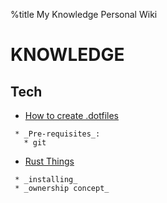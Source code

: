 %title My Knowledge Personal Wiki

= KNOWLEDGE =
== Tech ==
* [[KNOWLEDGE/Tech/dotfiles|How to create .dotfiles]]
  * _Pre-requisites_:
    * git

* [[KNOWLEDGE/Tech/Rust|Rust Things]]
  * _installing_
  * _ownership concept_
